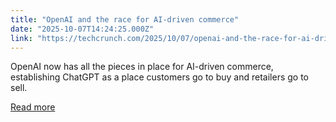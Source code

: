```yaml
---
title: "OpenAI and the race for AI-driven commerce"
date: "2025-10-07T14:24:25.000Z"
link: "https://techcrunch.com/2025/10/07/openai-and-the-race-for-ai-driven-commerce/"
---
```


OpenAI now has all the pieces in place for AI-driven commerce, establishing ChatGPT as a place customers go to buy and retailers go to sell.

[Read more](https://techcrunch.com/2025/10/07/openai-and-the-race-for-ai-driven-commerce/)
